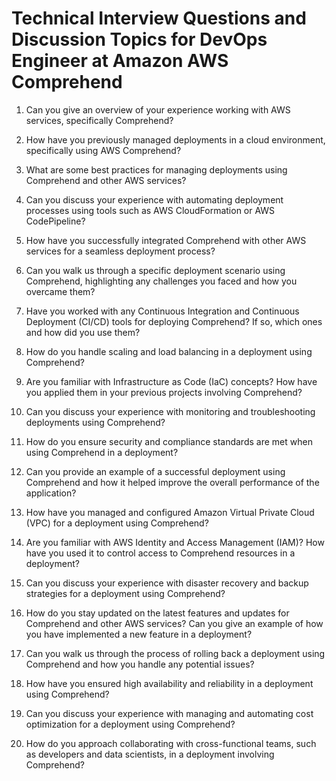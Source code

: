 
# Technical Interview Questions and Discussion Topics for DevOps Engineer at Amazon AWS Comprehend

1. Can you give an overview of your experience working with AWS services, specifically Comprehend?

2. How have you previously managed deployments in a cloud environment, specifically using AWS Comprehend?

3. What are some best practices for managing deployments using Comprehend and other AWS services?

4. Can you discuss your experience with automating deployment processes using tools such as AWS CloudFormation or AWS CodePipeline?

5. How have you successfully integrated Comprehend with other AWS services for a seamless deployment process?

6. Can you walk us through a specific deployment scenario using Comprehend, highlighting any challenges you faced and how you overcame them?

7. Have you worked with any Continuous Integration and Continuous Deployment (CI/CD) tools for deploying Comprehend? If so, which ones and how did you use them?

8. How do you handle scaling and load balancing in a deployment using Comprehend?

9. Are you familiar with Infrastructure as Code (IaC) concepts? How have you applied them in your previous projects involving Comprehend?

10. Can you discuss your experience with monitoring and troubleshooting deployments using Comprehend?

11. How do you ensure security and compliance standards are met when using Comprehend in a deployment?

12. Can you provide an example of a successful deployment using Comprehend and how it helped improve the overall performance of the application?

13. How have you managed and configured Amazon Virtual Private Cloud (VPC) for a deployment using Comprehend?

14. Are you familiar with AWS Identity and Access Management (IAM)? How have you used it to control access to Comprehend resources in a deployment?

15. Can you discuss your experience with disaster recovery and backup strategies for a deployment using Comprehend?

16. How do you stay updated on the latest features and updates for Comprehend and other AWS services? Can you give an example of how you have implemented a new feature in a deployment?

17. Can you walk us through the process of rolling back a deployment using Comprehend and how you handle any potential issues?

18. How have you ensured high availability and reliability in a deployment using Comprehend?

19. Can you discuss your experience with managing and automating cost optimization for a deployment using Comprehend?

20. How do you approach collaborating with cross-functional teams, such as developers and data scientists, in a deployment involving Comprehend? 